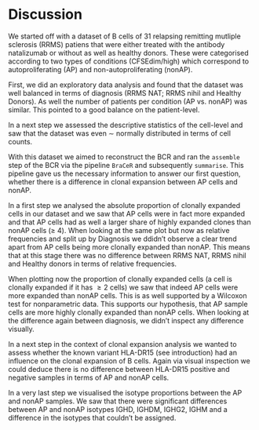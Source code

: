 # Discussion

We started off with a dataset of B cells of 31 relapsing remitting mutliple 
sclerosis (RRMS) patiens that were either treated with the antibody natalizumab or
without as well as healthy donors. These were categorised according to two 
types of conditions (CFSEdim/high) which correspond to autoproliferating (AP)
and non-autoproliferating (nonAP). 

First, we did an exploratory data analysis and found that the dataset
was well balanced in terms of diagnosis (RRMS NAT; RRMS nihil and Healthy 
Donors). As well the number of patients per condition
(AP vs. nonAP) was similar. This pointed to a good balance on the
patient-level.

In a next step we assessed the descriptive statistics of the cell-level and saw that the 
dataset was even $\sim$ normally distributed in terms of cell counts.

With this dataset we aimed to reconstruct the BCR and ran the
`assemble` step of the BCR via the pipeline `BraCeR` and subsequently `summarise`.
This pipeline gave us the necessary information to answer our first question,
whether there is a difference in clonal expansion between AP cells and nonAP. 

In a first step we analysed the absolute proportion of clonally expanded cells 
in our dataset and we saw that AP cells were in fact more expanded and that AP 
cells had as well a larger share of highly expanded clones than nonAP cells 
($\geq$ 4). When looking at the same plot but now as relative frequencies and 
split up by Diagnosis we ddidn't observe a clear trend apart from AP cells being
more clonally expanded than nonAP. This means that at this stage there was no
difference between RRMS NAT, RRMS nihil and Healthy donors in terms of
relative frequencies.

When plotting now the proportion of clonally expanded cells (a cell is clonally
expanded if it has $\geq 2$ cells) we saw that indeed AP cells were more expanded
than nonAP cells. This is as well supported by a Wilcoxon test for nonparametric
data. This supports our hypothesis, that AP sample cells are more highly clonally
expanded than nonAP cells. When looking at the difference again between diagnosis,
we didn't inspect any difference visually.

In a next step in the context of clonal expansion analysis we wanted to assess
whether the known variant HLA-DR15 (see introduction) had an influence
on the clonal expansion of B cells. Again via visual inspection we could deduce
there is no difference between HLA-DR15 positive and negative samples in terms
of AP and nonAP cells.

In a very last step we visualised the isotype proportions between the AP and 
nonAP samples. We saw that there were significant differences between AP and 
nonAP isotypes IGHD, IGHDM, IGHG2, IGHM and a difference in the 
isotypes that couldn't be assigned. 